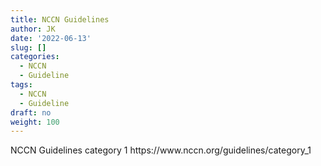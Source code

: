 ```yaml
---
title: NCCN Guidelines
author: JK
date: '2022-06-13'
slug: []
categories:
  - NCCN
  - Guideline
tags:
  - NCCN
  - Guideline
draft: no
weight: 100
---
```

NCCN Guidelines category 1
https://www.nccn.org/guidelines/category_1
